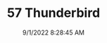 ---
width: 5834
height: 3889
title: 57 Thunderbird
description: 1957 Thunderbird in Colonial White shot in Austin, TX.
date: 9/1/2022 8:28:45 AM
cameraMake: Sony
cameraModel: ILCE-7M3
lens: 50mm F1.4 DG HSM | Art 018
settingsfStop: f/1.4
settingsISO: ISO 50
settingsShutter: 1/1250
settingsFocalLength: 50 mm
---
